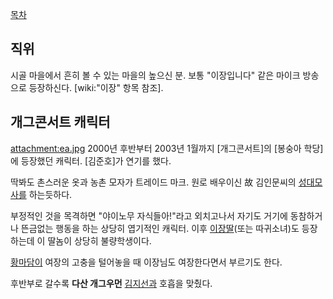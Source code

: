 [[목차]]
== 직위 ==
시골 마을에서 흔히 볼 수 있는 마을의 높으신 분. 보통 "이장입니다" 같은 마이크 방송으로 등장하신다. [wiki:"이장" 항목 참조].

== 개그콘서트 캐릭터 ==
attachment:ea.jpg
2000년 후반부터 2003년 1월까지 [개그콘서트]의 [봉숭아 학당]에 등장했던 캐릭터. [김준호]가 연기를 했다.

딱봐도 촌스러운 옷과 농촌 모자가 트레이드 마크. 원로 배우이신 故 김인문씨의 [[성대모사]]를 하는듯하다.

부정적인 것을 목격하면 "야이노무 자식들아!"라고 외치고나서 자기도 거기에 동참하거나 뜬금없는 행동을 하는 상당히 엽기적인 캐릭터. 이후 [[이장딸]](또는 따귀소녀)도 등장하는데 이 딸놈이 상당히 불량학생이다.

[[황마담]]이 여장의 고충을 털어놓을 때 이장님도 여장한다면서 부르기도 한다.

후반부로 갈수록 '''다산 개그우먼''' [[김지선]]과 호흡을 맞췄다.
